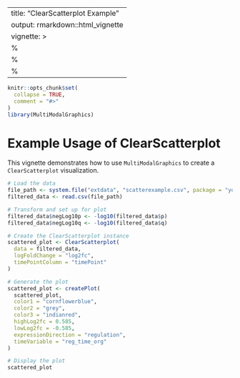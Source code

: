 
---
title: "ClearScatterplot Example"
output: rmarkdown::html_vignette
vignette: >
  %\VignetteIndexEntry{ClearScatterplot Example}
  %\VignetteEngine{knitr::rmarkdown}
  %\VignetteEncoding{UTF-8}
---

```r
knitr::opts_chunk$set(
  collapse = TRUE,
  comment = "#>"
)
library(MultiModalGraphics)
```

# Example Usage of ClearScatterplot

This vignette demonstrates how to use `MultiModalGraphics` to create a `ClearScatterplot` visualization.

```r

# Load the data
file_path <- system.file("extdata", "scatterexample.csv", package = "yourPackageName")
filtered_data <- read.csv(file_path)

# Transform and set up for plot
filtered_data$negLog10p <- -log10(filtered_data$p)
filtered_data$negLog10q <- -log10(filtered_data$q)

# Create the ClearScatterplot instance
scattered_plot <- ClearScatterplot(
  data = filtered_data,
  logFoldChange = "log2fc",
  timePointColumn = "timePoint"
)

# Generate the plot
scattered_plot <- createPlot(
  scattered_plot,
  color1 = "cornflowerblue",
  color2 = "grey",
  color3 = "indianred",
  highLog2fc = 0.585,
  lowLog2fc = -0.585,
  expressionDirection = "regulation",
  timeVariable = "reg_time_org"
)

# Display the plot
scattered_plot
```
